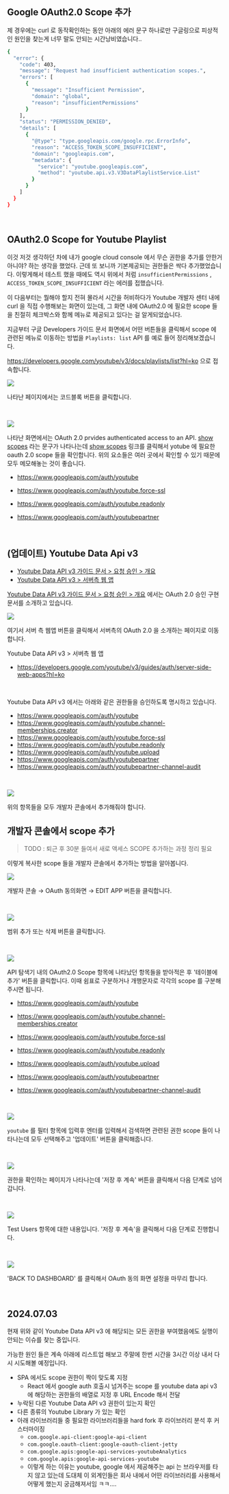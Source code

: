 ## Google OAuth2.0 Scope 추가

제 경우에는 curl 로 동작확인하는 동안 아래의 에러 문구 하나로만 구글링으로 피상적인 원인을 찾는게 너무 말도 안되는 시간낭비였습니다..<br/>

```bash
{
  "error": {
    "code": 403,
    "message": "Request had insufficient authentication scopes.",
    "errors": [
      {
        "message": "Insufficient Permission",
        "domain": "global",
        "reason": "insufficientPermissions"
      }
    ],
    "status": "PERMISSION_DENIED",
    "details": [
      {
        "@type": "type.googleapis.com/google.rpc.ErrorInfo",
        "reason": "ACCESS_TOKEN_SCOPE_INSUFFICIENT",
        "domain": "googleapis.com",
        "metadata": {
          "service": "youtube.googleapis.com",
          "method": "youtube.api.v3.V3DataPlaylistService.List"
        }
      }
    ]
  }
}
```

<br/>

## OAuth2.0 Scope for Youtube Playlist

이것 저것 생각하던 차에 내가 google cloud console 에서 무슨 권한을 추가를 안한거 아니야? 하는 생각을 했었다. 근데 또 보니까 기본제공되는 권한들은 싹다 추가했었습니다. 이렇게해서 테스트 했을 때에도 역시 위에서 처럼 `insufficientPermissions` , `ACCESS_TOKEN_SCOPE_INSUFFICIENT` 라는 에러를 접했습니다.<br/>

이 다음부터는 뭘해야 할지 전혀 몰라서 시간을 허비하다가 Youtube 개발자 센터 내에 curl 을 직접 수행해보는 화면이 있는데, 그 화면 내에 OAuth2.0 에 필요한 scope 들을 친절히 체크박스와 함께 메뉴로 제공되고 있다는 걸 알게되었습니다.<br/>

지금부터 구글 Developers 가이드 문서 화면에서 어떤 버튼들을 클릭해서 scope 에 관련된 메뉴로 이동하는 방법을 `Playlists: list` API 를 예로 들어 정리해보겠습니다.

https://developers.google.com/youtube/v3/docs/playlists/list?hl=ko 으로 접속합니다.



![](./img/0.youtube-google-oauth2.0-scope/1.png)

나타난 페이지에서는 코드블록 버튼을 클릭합니다.<br/>

<br/>



![](./img/0.youtube-google-oauth2.0-scope/2.png)

나타난 화면에서는 OAuth 2.0 prvides authenticated access to an API. [show scopes]() 라는 문구가 나타나는데 [show scopes]() 링크를 클릭해서 yotube 에 필요한 oauth 2.0 scope 들을 확인합니다. 위의 요소들은 여러 곳에서 확인할 수 있기 때문에 모두 메모해놓는 것이 좋습니다.

- https://www.googleapis.com/auth/youtube

- https://www.googleapis.com/auth/youtube.force-ssl

- https://www.googleapis.com/auth/youtube.readonly

- https://www.googleapis.com/auth/youtubepartner

<br/>



## (업데이트) Youtube Data Api v3

- [Youtube Data API v3 가이드 문서 \> 요청 승인 \> 개요](https://developers.google.com/youtube/v3/guides/authentication?hl=ko)
- [Youtube Data API v3 \> 서버측 웹 앱](https://developers.google.com/youtube/v3/guides/auth/server-side-web-apps?hl=ko)



[Youtube Data API v3 가이드 문서 \> 요청 승인 \> 개요](https://developers.google.com/youtube/v3/guides/authentication?hl=ko) 에서는 OAuth 2.0 승인 구현 문서를 소개하고 있습니다.

![](./img/0.youtube-google-oauth2.0-scope/11.png)



여기서 서버 측 웹앱 버튼을 클릭해서 서버측의 OAuth 2.0 을 소개하는 페이지로 이동합니다.





Youtube Data API v3 \> 서버측 웹 앱

- https://developers.google.com/youtube/v3/guides/auth/server-side-web-apps?hl=ko

<br/>

Youtube Data API v3 에서는 아래와 같은 권한들을 승인하도록 명시하고 있습니다.

- https://www.googleapis.com/auth/youtube
- https://www.googleapis.com/auth/youtube.channel-memberships.creator
- https://www.googleapis.com/auth/youtube.force-ssl
- https://www.googleapis.com/auth/youtube.readonly
- https://www.googleapis.com/auth/youtube.upload
- https://www.googleapis.com/auth/youtubepartner
- https://www.googleapis.com/auth/youtubepartner-channel-audit

<br/>



![](./img/0.youtube-google-oauth2.0-scope/12.png)

위의 항목들을 모두 개발자 콘솔에서 추가해줘야 합니다.<br/>





## 개발자 콘솔에서 scope 추가

> TODO : 퇴근 후 30분 들여서 새로 액세스 SCOPE 추가하는 과정 정리 필요



이렇게 복사한 scope 들을 개발자 콘솔에서 추가하는 방법을 알아봅니다.

![](./img/0.youtube-google-oauth2.0-scope/3.png)

개발자 콘솔 → OAuth 동의화면 → EDIT APP 버튼을 클릭합니다.<br/>

<br/>



![](./img/0.youtube-google-oauth2.0-scope/5.png)

범위 추가 또는 삭제 버튼을 클릭합니다.<br/>

<br/>



![](./img/0.youtube-google-oauth2.0-scope/6.png)





API 탐색기 내의 OAuth2.0 Scope 항목에 나타났던 항목들을 받아적은 후 '테이블에 추가' 버튼을 클릭합니다. 이때 쉼표로 구분하거나 개행문자로 각각의 scope 를 구분해주시면 됩니다.

- https://www.googleapis.com/auth/youtube

- https://www.googleapis.com/auth/youtube.channel-memberships.creator

- https://www.googleapis.com/auth/youtube.force-ssl

- https://www.googleapis.com/auth/youtube.readonly

- https://www.googleapis.com/auth/youtube.upload

- https://www.googleapis.com/auth/youtubepartner

- https://www.googleapis.com/auth/youtubepartner-channel-audit


<br/>



![](./img/0.youtube-google-oauth2.0-scope/7.png)

`youtube` 를 필터 항목에 입력후 엔터를 입력해서 검색하면 관련된 권한 scope 들이 나타나는데 모두 선택해주고 '업데이트' 버튼을 클릭해줍니다.<br/>

<br/>



![](./img/0.youtube-google-oauth2.0-scope/8.png)

권한을 확인하는 페이지가 나타나는데 '저장 후 계속' 버튼을 클릭해서 다음 단계로 넘어갑니다.<br/>

<br/>



![](./img/0.youtube-google-oauth2.0-scope/9.png)

Test Users 항목에 대한 내용입니다. '저장 후 계속'을 클릭해서 다음 단계로 진행합니다.<br/>

<br/>



![](./img/0.youtube-google-oauth2.0-scope/10.png)

'BACK TO DASHBOARD' 를 클릭해서 OAuth 동의 화면 설정을 마무리 합니다.

<br/>



## 2024.07.03

현재 위와 같이 Youtube Data API v3 에 해당되는 모든 권한을 부여했음에도 실행이 안되는 이슈를 찾는 중입니다.<br/>

가능한 원인 들은 계속 아래에 리스트업 해보고 주말에 한번 시간을 3시간 이상 내서 다시 시도해볼 예정입니다.

- SPA 에서도 scope 권한이 짝이 맞도록 지정
  - React 에서 google auth 호출시 넘겨주는 scope 를 youtube data api v3 에 해당하는 권한들의 배열로 지정 후 URL Encode 해서 전달
-  누락된 다른 Youtube Data API v3 권한이 있는지 확인
- 다른 종류의 Youtube Library 가 있는 확인
- 아래 라이브러리들 중 필요한 라이브러리들을 hard fork 후 라이브러리 분석 후 커스터마이징 
  - `com.google.api-client:google-api-client`
  - `com.google.oauth-client:google-oauth-client-jetty`
  - `com.google.apis:google-api-services-youtubeAnalytics`
  - `com.google.apis:google-api-services-youtube`
  - 이렇게 하는 이유는 youtube, google 에서 제공해주는 api 는 브라우저를 타지 않고 있는데 도대체 이 외계인들은 회사 내에서 어떤 라이브러리를 사용해서 어떻게 했는지 궁금해져서임 ㅋㅋ....





